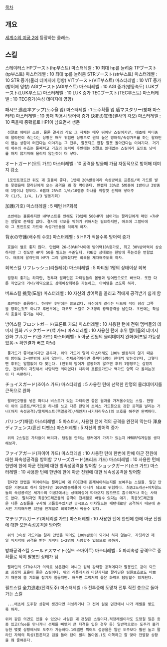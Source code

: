 [[목차]]
== 개요 ==
[[세계수의 미궁 2]]에 등장하는 클래스.

== 스킬 ==
스테이터스
HPブースト(hp부스트) 마스터레벨 : 10 최대 hp를 늘려줌
TPブースト(tp부스트) 마스터레벨 : 10 최대 tp를 늘려줌
STRブースト(str부스트) 마스터레벨 : 10 STR 증가(물리 데미지에 영향)
VITブースト(VIT부스트) 마스터레벨 : 10 VIT 증가(방어에 영향)
AGIブースト(AGI부스트) 마스터레벨 : 10 AGI 증가(행동속도)
LUKブースト(LUK부스트) 마스터레벨 : 10 LUK 증가
TECブースト(TEC부스트) 마스터레벨 : 10 TEC증가(속성 데미지에 영향)

패시브
逃走率アップ(도주율 업) 마스터레벨 : 1 도주확률 업      
盾マスタリー(방패 마스터리) 마스터레벨 : 10 방패 착용시 방어력 증가
決死の覚悟(결사의 각오) 마스터레벨 : 10 죽을때 중확률로 HP1이 남으면서 생존
  정말로 애매한 스킬. 물론 결사의 각오 그 자체는 매우 뛰어난 스킬이지만, 애초에 파티중에 팔라딘이 죽는다는 상황은 매우 위험한 상황으로 원체 높은 방어력/속성가드를 하는 팔라딘이 뻗는 상황이 터진다는 이야기는 그 전투, 잘못되도 한참 잘못 돌아간다는 이야기다. 거기에 배수의 수호는 둘째치고 가호의 능력이 후반에는 정말로 쓸데없는 스킬이라 포인트 낭비를 하지 않기위해 올리지 않는것이 더 낳다.

オートガード(오토 가드) 마스터레벨 : 10 공격을 받을때 가끔 자동적으로 방어해 데미지 감소
  1포인트정도만 줘도 꽤 효율이 좋다. 1렙때 20%발동이라 속성방어로 프론트/백 가드를 발동 못했을때 팔라딘에게 오는 공격을 꽤 잘 막아준다. 만렙때 33%로 5방중에 1방이냐 3방중에 1방이냐 정도다. 6렙때 25%로 1/6/10렙중 하나를 취향껏 선택해 넣어주자 (1/5, 1/4, 1/3 발동기회)

加護(가호) 마스터레벨 : 5 매턴 HP회복
  초반에는 훌륭하지만 HP부스트를 안해도 70렙때 500HP가 넘어가는 팔라딘에게 매턴 +7HP는 정말로 존재감 없다. 결사의 각오를 익히기 위해서는 필요하지만, 애초에 그럴바에야 그 포인트로 가드와 속성가드들을 익히게 하자. 

背水の守護(배수의 수호) 마스터레벨 : 5 HP가 적을수록 방어력 증가 
  효율이 별로 좋지 않다. 만렙때 26~50%HP사이에 방어력18%증가로, 최고 30%방어력이 상승하지만 그 정도면 HP가 50을 밑도는 수준일터, FOE급 상대로는 한방에 죽는것은 변함없다. 애초에 팔라딘의 HP가 그리 떨어졌다면 회복을 제때해주도록 하자.

회복스킬
リフレッシュ(리플레쉬) 마스터레벨 : 5 파티원 1명의 상태이상 회복
  굉장히 좋기는 하지만, 전투때 팔라딘은 파티원들의 몸빵과 방어만으로도 바쁘다. 또한 다른 직업군의 거너/메딕으로도 상태이상회복은 가능하고, 아이템을 쓰도록 하자. 

버프스킬
挑発(도발) 마스터레벨 : 10 자신의 방어력을 올리고 적에게 공격받기 쉽게 함 
  초반에는 훌륭하다. 하지만 후반에는 쓸모없다. 자신에게 걸리는 버프에 적이 항상 그쪽을 향하는것도 아니고 후반부에는 자코도 스킬로 2~3명의 광역공격을 날린다. 초반에는 확실히 효율이 좋기는 하다.

방어스킬
フロントガード(프론트 가드) 마스터레벨 : 10 사용한 턴에 전위 멤버들의 데미지 완화 
バックガード(백 가드) 마스터레벨 : 10 사용한 턴에 후위 멤버들의 데미지 완화 
フルガード(풀 가드) 마스터레벨 : 5 아군 전원의 물리데미지 완화(버프일 가능성 있음-> 확인결과 버프 아님)
  풀가드가 좋아보이지만 관두자. 위의 가드와 달리 마스터해도 100% 발동하지 않기 때문에 방어도 3~4번밖에 되지 않는다. 전체공격이라면 풀파티5명이 한대씩 맞는것인데, 그렇다면 후위는 얄짤없이 다 맞는다. (전위의 방어가 발동하지 않으면 후위 1명정도는 살겠지만, 전위쪽이 자칫해서 사망하면 의미없다) 차라리 프론트가드나 백가드 양쪽 다 올리는것이 더 속편하다.

チョイスガード(초이스 가드) 마스터레벨 : 5 사용한 턴에 선택한 한명의 물리데미지를 큰폭으로 완화 
  팔라딘2명을 넣은 파티나 비스트가 있는 파티라면 좋은 결과를 가져올수있는 스킬. 한명이 위의 프론트/백가드중 하나를 쓰고 다른 한명이 초이스 가드등으로 강한 공격을 날리는 거너(차지 속성공격)/알케미스트(핵열공격)/레인저(사기타리우스)의 보호를 해주면 완벽하다.

パリング(패링) 마스터레벨 : 5 마스터시, 사용한 턴에 적의 공격을 완전히 막는다
渾身ディフェンス(혼신 디펜스) 마스터레벨 : 5 자신의 방어력 증가 
  위의 2스킬은 가차없이 버리자. 탱킹을 안하는 탱커에게 가치가 있는지 MMORPG게임을 생각해보자.

ファイアガード(파이어 가드) 마스터레벨 : 10 사용한 턴에 한번에 한에 아군 전원에 대한 화속성공격을 방어함 
フリーズガード(프리즈 가드) 마스터레벨 : 10 사용한 턴에 한번에 한에 아군 전원에 대한 빙속성공격을 방어함 
ショックガード(쇼크 가드) 마스터레벨 : 10 사용한 턴에 한번에 한에 아군 전원에 대한 뇌속성공격을 방어함 
  한다면 만렙을 찍어야하는 팔라딘이 왜 FOE전에 존재해야하는지를 보여주는 스킬들. 일단 만렙은 기본으로 하지 않는다면 100%발동확률이 아니게 되므로 위험하다. 최종3드래곤+어차일드들의 속성공격은 세계수의 미궁2에서는 상태이상이 따라오지 않으므로 흡수하거나 하는 사태도 없다. 말하자면 최종3드래곤들의 공격이 전체힐로 바뀔수 있다는 얘기. 최종3드래곤들은 다른 스킬들을 구사해 괴롭힐수있지만 궁극보스 어차일드는 패턴대로만 공격하기 때문에 순서만 기억해두면 3턴을 전체힐로 회복하면서 싸울수 있다.

マテリアルガード(머테리얼 가드) 마스터레벨 : 10 사용한 턴에 한번에 한에 아군 전원에 대한 모든속성공격을 방어함 
  위의 3속성 가드와는 달리 만렙을 찍어도 100%발동이 되거나 하지 않는다. 자칫하면 제일 마지막에 공격을 받는 캐릭터 1~2명이 사망할수 있으므로 봉하자.

방패공격스킬
シールドスマイト(실드 스마이트) 마스터레벨 : 5 파괴속성 공격으로 중확률로 적이 팔봉인 상태가 됨 
  팔라딘의 STR수치가 의외로 낮은편이 아니고 원체 강력한 공격에다가 팔봉인도 같이 되므로 굉장히 효율이 좋은 스킬이다. 위의 리플레시와 마찬가지로 팔라딘은 팀원보호로도 바쁘기 때문에 쓸 기회를 잡기가 힘들지만. 해두면 그럭저럭 좋은 화력도 담당할수 있게된다.

필드스킬
全力逃走(전력도주) 마스터레벨 : 5 전투중에 도망쳐 전투 직전 층으로 돌아가는 스킬
  ...애초에 도주할 상황이 생긴다면 리셋하거나 그 전에 실로 던전에서 나가 레벨을 쌓도록 하자. 
  
 위와 같은 의견도 있을 수 있으나 사실은 꽤 괜찮은 스킬이다.적정레벨이라도 도망칠 일은 종종 있고(foe를 만나거나 선제를 빼앗겨 큰 타격을 입은 경우 등) 일반적으로는 도주가 불가능한 몇몇 상황에서도 도주가 가능하다.1레벨만 찍어도 성공을은 일반 도주보다 훨씬 높고 팔라딘 자체의 특성(튼튼하고 검을 들어 턴이 빨리 돌아옴.)도 이쪽하고 잘 맞아 전멸할 상황을 꽤 줄여준다.
